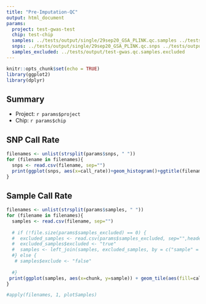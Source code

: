 ```yaml
---
title: "Pre-Imputation-QC"
output: html_document
params:
  project: test-gwas-test
  chip: test-chip
  samples: ../tests/output/single/29sep20_GSA_PLINK.qc.samples ../tests/output/single/31aug20_GSA_PLINK.qc.samples
  snps: ../tests/output/single/29sep20_GSA_PLINK.qc.snps ../tests/output/single/31aug20_GSA_PLINK.qc.snps
  samples_excluded: ../tests/output/test-gwas.qc.samples.excluded
---
```


```r
knitr::opts_chunk$set(echo = TRUE)
library(ggplot2)
library(dplyr)
```

## Summary

- Project: `r params$project`
- Chip: `r params$chip`

## SNP Call Rate

```r
filenames <- unlist(strsplit(params$snps, " "))
for (filename in filenames){
  snps <- read.csv(filename, sep="")
  print(ggplot(snps, aes(x=call_rate))+geom_histogram()+ggtitle(filename))
}
```

## Sample Call Rate

```r
filenames <- unlist(strsplit(params$samples, " "))
for (filename in filenames){
  samples <- read.csv(filename, sep="")
  
  # if (!file.size(params$samples_excluded) == 0) {
  #  excluded_samples <- read.csv(params$samples_excluded, sep="",header = FALSE)
  #  excluded_samples$excluded <- "true"
  #  samples <- left_join(samples, excluded_samples, by = c("sample" = "V1"))
  #} else {
   # samples$exclude <- "false"
  
  #}
 print(ggplot(samples, aes(x=chunk, y=sample)) + geom_tile(aes(fill=call_rate))+ggtitle(filename) +scale_fill_gradient(low = "blue", high = "white",limits=c(0,1)))
}

#apply(filenames, 1, plotSamples)
```
